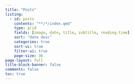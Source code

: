 ```yaml
---
title: "Posts"
listing:
  - id: posts
    contents: "**/*/index.qmd"
    type: grid
    fields: [image, date, title, subtitle, reading-time]
    sort: "date desc"
    categories: true
    sort-ui: true
    filter-ui: true
    page-size: 36
page-layout: full
title-block-banner: false
comments: false
toc: true
---
```



::: {#posts}
:::
